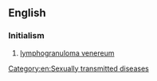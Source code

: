 ==English==

===Initialism===
{{rfc-header|Initialism}}
{{head|en|initialism}}

# {{label|en|disease}} [[lymphogranuloma venereum]]

[[Category:en:Sexually transmitted diseases]]